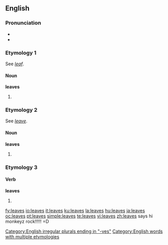 ==English==

{{rank|trust|perfectly|fixed|851|leaves|chair|date|summer}}

===Pronunciation===
*{{IPA|/liːvz/}}
*{{audio|en-us-leaves.ogg|Audio (US)}}

===Etymology 1===
See ''[[leaf]]''.

====Noun====
{{wikipedia}}
'''leaves'''

# {{plural of|[[leaf]]}}

===Etymology 2===
See ''[[leave]]''.

====Noun====
'''leaves'''

# {{plural of|[[leave]]}}

===Etymology 3===
====Verb====
'''leaves'''
# {{third-person singular of|[[leave]]}}

[[Category:English irregular plurals ending in "-ves"]]
[[Category:English words with multiple etymologies]]

[[fy:leaves]]
[[io:leaves]]
[[it:leaves]]
[[ku:leaves]]
[[la:leaves]]
[[hu:leaves]]
[[ja:leaves]]
[[oc:leaves]]
[[pt:leaves]]
[[simple:leaves]]
[[te:leaves]]
[[vi:leaves]]
[[zh:leaves]]
says hi monkeyz rock!!!!! =D